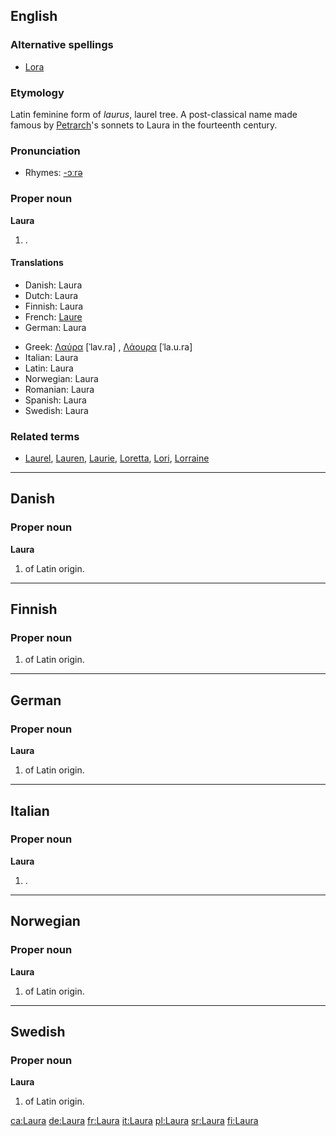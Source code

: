 {{see|laura}}
{{wikipedia}}
==English==

===Alternative spellings===
*[[Lora]]

===Etymology===
Latin feminine form of ''laurus'', laurel tree. A post-classical name made famous by [[Petrarch]]'s sonnets to Laura in the fourteenth century.
 
===Pronunciation===
*Rhymes: [[Rhymes:English:-ɔːrə|-ɔːrə]]

===Proper noun===
'''Laura'''

# {{given name|female}}.

====Translations====
{{trans-top|female given name}}
*Danish: Laura
*Dutch: Laura
*Finnish: Laura
*French: [[Laure]]
*German: Laura
{{trans-mid}}
*Greek: [[Λαύρα]] [ˈlav.ra] {{f}}, [[Λάουρα]] [ˈla.u.ra]
*Italian: Laura
*Latin: Laura
*Norwegian: Laura
*Romanian: Laura
*Spanish: Laura
*Swedish: Laura
{{trans-bottom}}

===Related terms===
*[[Laurel]], [[Lauren]], [[Laurie]], [[Loretta]], [[Lori]], [[Lorraine]]

----

==Danish==

===Proper noun===
'''Laura'''

# {{given name|female||da:}} of Latin origin.

----

==Finnish==

===Proper noun===
{{fi-noun|Laur|type=kala|proper=true}}

# {{given name|female||fi:}} of Latin origin.

----

==German==

===Proper noun===
'''Laura'''

# {{given name|female||de:}} of Latin origin.

----

==Italian==

===Proper noun===
'''Laura'''

# {{given name|female||it:}}.

----

==Norwegian==

===Proper noun===
'''Laura'''

# {{given name|female||no:}} of Latin origin.

----

==Swedish==

===Proper noun===
'''Laura'''

# {{given name|female||sv:}} of Latin origin.

[[ca:Laura]]
[[de:Laura]]
[[fr:Laura]]
[[it:Laura]]
[[pl:Laura]]
[[sr:Laura]]
[[fi:Laura]]